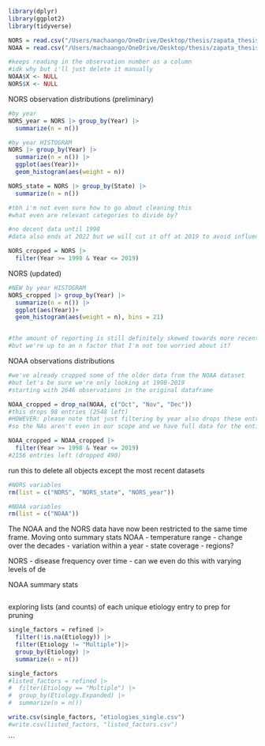 
```r
library(dplyr)
library(ggplot2)
library(tidyverse)

NORS = read.csv("/Users/machaango/OneDrive/Desktop/thesis/zapata_thesis/data/NORS_refined.csv", header = TRUE)
NOAA = read.csv("/Users/machaango/OneDrive/Desktop/thesis/zapata_thesis/data/NOAA_cleaned.csv", header = TRUE)

#keeps reading in the observation number as a column
#idk why but i'll just delete it manually
NOAA$X <- NULL
NORS$X <- NULL
```

NORS observation distributions (preliminary)
```r
#by year
NORS_year = NORS |> group_by(Year) |> 
  summarize(n = n())

#by year HISTOGRAM
NORS |> group_by(Year) |> 
  summarize(n = n()) |> 
  ggplot(aes(Year))+
  geom_histogram(aes(weight = n))

NORS_state = NORS |> group_by(State) |> 
  summarize(n = n())

#tbh i'm not even sure how to go about cleaning this
#what even are relevant categories to divide by?

#no decent data until 1998
#data also ends at 2022 but we will cut it off at 2019 to avoid influence from the pandemic

NORS_cropped = NORS |> 
  filter(Year >= 1998 & Year <= 2019)
```

NORS (updated)
```r
#NEW by year HISTOGRAM
NORS_cropped |> group_by(Year) |> 
  summarize(n = n()) |> 
  ggplot(aes(Year))+
  geom_histogram(aes(weight = n), bins = 21)


#the amount of reporting is still definitely skewed towards more recent years
#but we're up to an n factor that I'm not too worried about it?

```

NOAA observations distributions
```r
#we've already cropped some of the older data from the NOAA dataset
#but let's be sure we're only looking at 1998-2019
#starting with 2646 observations in the original dataframe

NOAA_cropped = drop_na(NOAA, c("Oct", "Nov", "Dec"))
#this drops 98 entries (2548 left)
#HOWEVER: please note that just filtering by year also drops these entries
#so the NAs aren't even in our scope and we have full data for the entire timespan

NOAA_cropped = NOAA_cropped |> 
  filter(Year >= 1998 & Year <= 2019)
#2156 entries left (dropped 490)

```


run this to delete all objects except the most recent datasets
```r
#NORS variables
rm(list = c("NORS", "NORS_state", "NORS_year"))

#NOAA variables
rm(list = c("NOAA"))

```

The NOAA and the NORS data have now been restricted to the same time frame.
Moving onto summary stats
NOAA
- temperature range
  - change over the decades
  - variation within a year
- state coverage
  - regions?
  
NORS
- disease frequency over time
  - can we even do this with varying levels of de
  

NOAA summary stats
```r



```





exploring lists (and counts) of each unique etiology entry to prep for pruning
```r

single_factors = refined |>  
  filter(!is.na(Etiology)) |> 
  filter(Etiology != "Multiple")|> 
  group_by(Etiology) |> 
  summarize(n = n())

single_factors
#listed_factors = refined |> 
#  filter(Etiology == "Multiple") |> 
#  group_by(Etiology.Expanded) |> 
#  summarize(n = n())

write.csv(single_factors, "etiologies_single.csv")
#write.csv(listed_factors, "listed_factors.csv")

```


```

